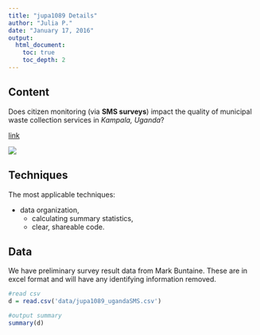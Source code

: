 ```yaml
---
title: "jupa1089 Details"
author: "Julia P."
date: "January 17, 2016"
output: 
  html_document:
    toc: true
    toc_depth: 2
---
```


## Content

Does citizen monitoring (via **SMS surveys**) impact the quality of municipal waste collection services in *Kampala, Uganda*?

[link](https://github.com/citizen-monitoring/citizen-monitoring.github.io)

![](images/jupa1089_ugandasms.png)

## Techniques

The most applicable techniques:

* data organization,
  + calculating summary statistics,
  + clear, shareable code.

## Data

We have preliminary survey result data from Mark Buntaine. These are in excel format and will have any identifying information removed.

```r
#read csv
d = read.csv('data/jupa1089_ugandaSMS.csv')

#output summary
summary(d)
```
